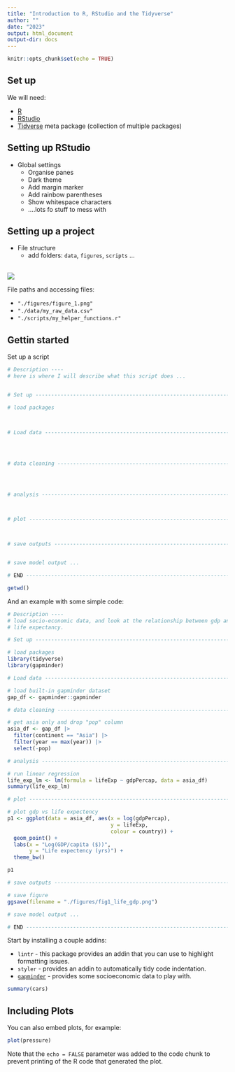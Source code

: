 ```yaml
---
title: "Introduction to R, RStudio and the Tidyverse"
author: ""
date: "2023"
output: html_document
output-dir: docs
---
```


```r
knitr::opts_chunk$set(echo = TRUE)
```

## Set up

We will need:

-   [R](https://cran.r-project.org/bin/windows/base/)
-   [RStudio](https://posit.co/download/rstudio-desktop/)
-   [Tidverse](https://www.tidyverse.org) meta package (collection of multiple packages)


## Setting up RStudio

-   Global settings
    -   Organise panes
    -   Dark theme
    -   Add margin marker
    -   Add rainbow parentheses
    -   Show whitespace characters 
    -   ....lots fo stuff to mess with


## Setting up a project

-   File structure
    - add folders: `data`, `figures`, `scripts` ...

<br/>
![](assets/file_structure.png)
<br/>

File paths and accessing files:

-   `"./figures/figure_1.png"`
-   `"./data/my_raw_data.csv"`
-   `"./scripts/my_helper_functions.r"`





## Gettin started

Set up a script

```r

# Description ----
# here is where I will describe what this script does ...


# Set up -----------------------------------------------------------------------

# load packages



# Load data --------------------------------------------------------------------




# data cleaning ----------------------------------------------------------------




# analysis ---------------------------------------------------------------------



# plot -------------------------------------------------------------------------



# save outputs -----------------------------------------------------------------


# save model output ...

# END --------------------------------------------------------------------------
```


```r
getwd()

```

And an example with some simple code:
```r
# Description ----
# load socio-economic data, and look at the relationship between gdp and 
# life expectancy.

# Set up -----------------------------------------------------------------------

# load packages
library(tidyverse)
library(gapminder)

# Load data --------------------------------------------------------------------

# load built-in gapminder dataset
gap_df <- gapminder::gapminder

# data cleaning ----------------------------------------------------------------

# get asia only and drop "pop" column
asia_df <- gap_df |>
  filter(continent == "Asia") |>
  filter(year == max(year)) |>
  select(-pop)

# analysis ---------------------------------------------------------------------

# run linear regression
life_exp_lm <- lm(formula = lifeExp ~ gdpPercap, data = asia_df)
summary(life_exp_lm)

# plot -------------------------------------------------------------------------

# plot gdp vs life expectency
p1 <- ggplot(data = asia_df, aes(x = log(gdpPercap),
                                 y = lifeExp,
                                 colour = country)) +
  geom_point() +
  labs(x = "Log(GDP/capita ($))",
       y = "Life expectency (yrs)") +
  theme_bw()

p1

# save outputs -----------------------------------------------------------------

# save figure
ggsave(filename = "./figures/fig1_life_gdp.png")

# save model output ...

# END --------------------------------------------------------------------------
```





Start by installing a couple addins:

-   `lintr` - this package provides an addin that you can use to highlight formatting issues.
-   `styler` - provides an addin to automatically tidy code indentation.
-   [`gapminder`](https://www.gapminder.org) - provides some socioeconomic data to play with.









```r
summary(cars)
```

## Including Plots

You can also embed plots, for example:

```r
plot(pressure)
```

Note that the `echo = FALSE` parameter was added to the code chunk to prevent printing of the R code that generated the plot.
